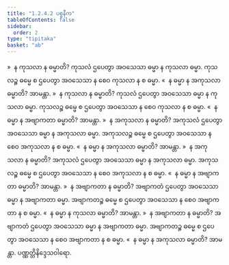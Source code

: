 ```yaml
---
title: "1.2.4.2 ပစ္စနီက"
tableOfContents: false
sidebar:
  order: 2
type: "tipitaka"
basket: "ab"
---
```



<DynamicBreadcrumb />

<Division number="30">

<Paragraph number="153">
»  န ကုသလာ န ဓမ္မာတိ?
</Paragraph>

<Paragraph number="154">
ကုသလံ ဌပေတွာ အဝသေသာ ဓမ္မာ န ကုသလာ ဓမ္မာ. ကုသလဉ္စ ဓမ္မေ စ ဌပေတွာ အဝသေသာ န စေဝ ကုသလာ န စ ဓမ္မာ.
</Paragraph>

<Paragraph number="155">
«  န ဓမ္မာ န အကုသလာ ဓမ္မာတိ? အာမန္တာ.
</Paragraph>

<Paragraph number="156">
»  န ကုသလာ န ဓမ္မာတိ?
</Paragraph>

<Paragraph number="157">
ကုသလံ ဌပေတွာ အဝသေသာ ဓမ္မာ န ကုသလာ ဓမ္မာ. ကုသလဉ္စ ဓမ္မေ စ ဌပေတွာ အဝသေသာ န စေဝ ကုသလာ န စ ဓမ္မာ.
</Paragraph>

<Paragraph number="158">
«  န ဓမ္မာ န အဗျာကတာ ဓမ္မာတိ? အာမန္တာ.
</Paragraph>

</Division>
<Division number="31">

<Paragraph number="159">
»  န အကုသလာ န ဓမ္မာတိ?
</Paragraph>

<Paragraph number="160">
အကုသလံ ဌပေတွာ အဝသေသာ ဓမ္မာ န အကုသလာ ဓမ္မာ. အကုသလဉ္စ ဓမ္မေ စ ဌပေတွာ အဝသေသာ န စေဝ အကုသလာ န စ ဓမ္မာ.
</Paragraph>

<Paragraph number="161">
«  န ဓမ္မာ န အကုသလာ ဓမ္မာတိ? အာမန္တာ.
</Paragraph>

<Paragraph number="162">
»  န အကုသလာ န ဓမ္မာတိ?
</Paragraph>

<Paragraph number="163">
အကုသလံ ဌပေတွာ အဝသေသာ ဓမ္မာ န အကုသလာ ဓမ္မာ. အကုသလဉ္စ ဓမ္မေ စ ဌပေတွာ အဝသေသာ န စေဝ အကုသလာ န စ ဓမ္မာ.
</Paragraph>

<Paragraph number="164">
«  န ဓမ္မာ န အဗျာကတာ ဓမ္မာတိ? အာမန္တာ.
</Paragraph>

</Division>
<Division number="32">

<Paragraph number="165">
»  န အဗျာကတာ န ဓမ္မာတိ?
</Paragraph>

<Paragraph number="166">
အဗျာကတံ ဌပေတွာ အဝသေသာ ဓမ္မာ န အဗျာကတာ ဓမ္မာ. အဗျာကတဉ္စ ဓမ္မေ စ ဌပေတွာ အဝသေသာ န စေဝ အဗျာကတာ န စ ဓမ္မာ.
</Paragraph>

<Paragraph number="167">
«  န ဓမ္မာ န ကုသလာ ဓမ္မာတိ? အာမန္တာ.
</Paragraph>

<Paragraph number="168">
»  န အဗျာကတာ န ဓမ္မာတိ?
</Paragraph>

<Paragraph number="169">
အဗျာကတံ ဌပေတွာ အဝသေသာ ဓမ္မာ န အဗျာကတာ ဓမ္မာ. အဗျာကတဉ္စ ဓမ္မေ စ ဌပေတွာ အဝသေသာ န စေဝ အဗျာကတာ န စ ဓမ္မာ.
</Paragraph>

<Paragraph number="170">
«  န ဓမ္မာ န အကုသလာ ဓမ္မာတိ? အာမန္တာ.

</Paragraph>
</Division>

<Paragraph number="171" type="center">
ပဏ္ဏတ္တိနိဒ္ဒေသဝါရော.
</Paragraph>